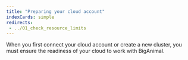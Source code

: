 ```yaml
---
title: "Preparing your cloud account"
indexCards: simple
redirects:
 - ../01_check_resource_limits
---
```


When you first connect your cloud account or create a new cluster, you must ensure the readiness of your cloud to work with BigAnimal. 
